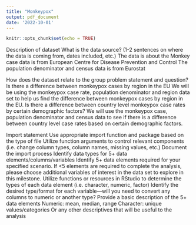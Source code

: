 ```yaml
---
title: "Monkeypox"
output: pdf_document
date: '2022-10-01'
---
```


```r
knitr::opts_chunk$set(echo = TRUE)
```
Description of dataset
What is the data source? (1-2 sentences on where the data is coming from, dates included, etc.)
The data is about the Monkey case data is from European Centre for Disease Prevention and Control
The population denominator and census data is from Eurostat

How does the dataset relate to the group problem statement and question?
Is there a difference between monkeypox cases by region in the EU
We will be using the monkeypox case rate, population denominator and region data set to help us find the difference between monkeypox cases by region in the EU.
Is there a difference between country level monkeypox case rates by certain demographic factors?
We will use the monkeypox case, population denominator and census data to see if there is a difference between country level case rates based on certain demographic factors.

\newpage

Import statement
Use appropriate import function and package based on the type of file
Utilize function arguments to control relevant components (i.e. change column types, column names, missing values, etc.)
Document the import process
Identify data types for 5+ data elements/columns/variables
Identify 5+ data elements required for your specified scenario. If <5 elements are required to complete the analysis, please choose additional variables of interest in the data set to explore in this milestone.
Utilize functions or resources in RStudio to determine the types of each data element (i.e. character, numeric, factor)
Identify the desired type/format for each variable—will you need to convert any columns to numeric or another type? 
Provide a basic description of the 5+ data elements
Numeric: mean, median, range
Character:  unique values/categories
Or any other descriptives that will be useful to the analysis